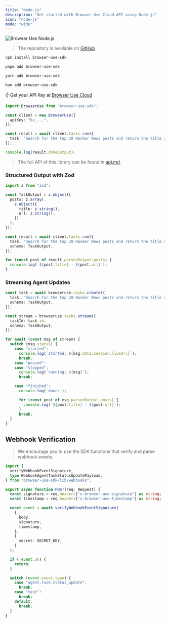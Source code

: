 ```yaml
---
title: "Node.js"
description: "Get started with Browser Use Cloud API using Node.js"
icon: "node-js"
mode: "wide"
---
```


<img src="/images/cloud-banner-js.png" alt="Browser Use Node.js" width="full" />

> The repository is available on [GitHub](https://github.com/browser-use/browser-use-node)

<CodeGroup>

```sh npm
npm install browser-use-sdk
```

```sh pnpm
pnpm add browser-use-sdk
```

```sh yarn
yarn add browser-use-sdk
```

```sh bun
bun add browser-use-sdk
```

</CodeGroup>

☝️ Get your API Key at [Browser Use Cloud](https://cloud.browser-use.com/billing)

```ts
import BrowserUse from "browser-use-sdk";

const client = new BrowserUse({
  apiKey: "bu_...",
});

const result = await client.tasks.run({
  task: "Search for the top 10 Hacker News posts and return the title and url.",
});

console.log(result.doneOutput);
```

> The full API of this library can be found in [api.md](https://github.com/browser-use/browser-use-node/blob/main/api.md).

### Structured Output with Zod

```ts
import z from "zod";

const TaskOutput = z.object({
  posts: z.array(
    z.object({
      title: z.string(),
      url: z.string(),
    })
  ),
});

const result = await client.tasks.run({
  task: "Search for the top 10 Hacker News posts and return the title and url.",
  schema: TaskOutput,
});

for (const post of result.parsedOutput.posts) {
  console.log(`${post.title} - ${post.url}`);
}
```

### Streaming Agent Updates

```ts
const task = await browseruse.tasks.create({
  task: "Search for the top 10 Hacker News posts and return the title and url.",
  schema: TaskOutput,
});

const stream = browseruse.tasks.stream({
  taskId: task.id,
  schema: TaskOutput,
});

for await (const msg of stream) {
  switch (msg.status) {
    case "started":
      console.log(`started: ${msg.data.session.liveUrl}`);
      break;
    case "paused":
    case "stopped":
      console.log(`running: ${msg}`);
      break;

    case "finished":
      console.log(`done:`);

      for (const post of msg.parsedOutput.posts) {
        console.log(`${post.title} - ${post.url}`);
      }
      break;
  }
}
```

## Webhook Verification

> We encourage you to use the SDK functions that verify and parse webhook events.

```ts
import {
  verifyWebhookEventSignature,
  type WebhookAgentTaskStatusUpdatePayload,
} from "browser-use-sdk/lib/webhooks";

export async function POST(req: Request) {
  const signature = req.headers["x-browser-use-signature"] as string;
  const timestamp = req.headers["x-browser-use-timestamp"] as string;

  const event = await verifyWebhookEventSignature(
    {
      body,
      signature,
      timestamp,
    },
    {
      secret: SECRET_KEY,
    }
  );

  if (!event.ok) {
    return;
  }

  switch (event.event.type) {
    case "agent.task.status_update":
      break;
    case "test":
      break;
    default:
      break;
  }
}
```
